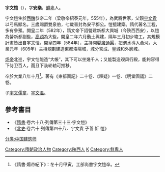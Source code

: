 '''宇文恺'''（{{bd|555年||612年|11月6日|catIdx=Y宇}}），字'''安樂'''，[[鮮卑|鮮卑]]人。

宇文愷生於[[西魏|西魏]]恭帝二年（梁敬帝紹泰元年，555年），為武將世家，父親[[宇文贵_(许国公)|宇文貴]]以弓馬顯名。三歲賜爵雙泉伯，七歲晉封為安平郡公。愷擅建築。隋代著名工程，多有參預。開皇二年（582年），隋文帝下詔營建新都大興城（今陝西西安），以愷為營新都副監，[[高熲|高熲]]為大監，開皇二年六月動土興建，隔年三月初步竣工，其規模計畫皆出自宇文愷。開皇四年（584年），主持開鑿[[廣通渠|廣通渠]]，把渭水導入黃河。大業元年（605年）主持規劃建造東都洛陽城，城分宮成、皇城和外廓城。

[[炀帝|炀帝]]北巡，宇文恺能造“大帳”，其下可以坐幾千人；又能製造观风行殿，能夠容得下侍卫百人，而且下装轮轴可推移。

卒於大業八年十月<ref>《隋書·煬帝紀下》：冬十月甲寅，工部尚書宇文愷卒。</ref>。著有《東都圖記》二十卷、《釋疑》一卷、《明堂圖議》二卷。

子[[宇文儒童|宇文儒童]]、[[宇文温_(隋朝)|宇文温]]。

==參考書目==
* 《[[隋書|隋書]]·卷六十八·列傳第三十三·宇文愷》
* 《[[北史|北史]]·卷六十·列傳第四十八．宇文貴 子善 忻 愷》

{{DEFAULTSORT:Yuwen Kai}}
[[Category:隋朝政治人物|Category:隋朝政治人物]]
[[Category:陕西人|Category:陕西人]]
[[Category:宇文姓|K]]
[[分类:中国建筑师|分类:中国建筑师]]
[[Category:鮮卑人|Category:鮮卑人]]